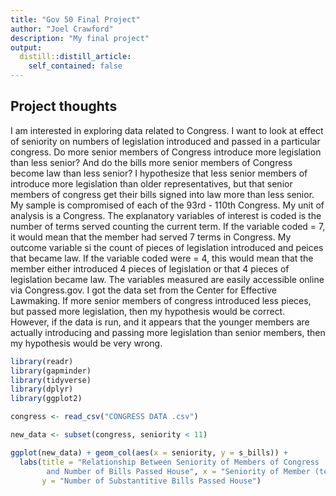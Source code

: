 ```yaml
---
title: "Gov 50 Final Project"
author: "Joel Crawford"
description: "My final project"
output:
  distill::distill_article:
    self_contained: false
---
```




## Project thoughts

I am interested in exploring data related to Congress. I want to look at effect of seniority on numbers of legislation introduced and passed in a particular congress. Do more senior members of Congress introduce more legislation than less senior? And do the bills more senior members of Congress become law than less senior? I hypothesize that less senior members of introduce more legislation than older representatives, but that  senior members of congress get their bills signed into law more than less senior. My sample is compromised of each of the 93rd - 110th Congress. My unit of analysis is a Congress. The explanatory variables of interest is coded is the number of terms served counting the current term. If the variable coded = 7, it would mean that the member had served 7 terms in Congress. My outcome variable si the count of pieces of legislation introduced and peices that became law. If the variable coded were = 4, this would mean that the member either introduced 4 pieces of legislation or that 4 pieces of legislation became law. The variables measured are easily accessible online via Congress.gov. I got the data set from the Center for Effective Lawmaking. If more senior members of congress introduced less pieces, but passed more legislation, then my hypothesis would be correct. However, if the data is run, and it appears that the younger members are actually introducing and passing more legislation than senior members, then my hypothesis would be very wrong.  


```r
library(readr)
library(gapminder)
library(tidyverse)
library(dplyr)
library(ggplot2)

congress <- read_csv("CONGRESS DATA .csv")

new_data <- subset(congress, seniority < 11)

ggplot(new_data) + geom_col(aes(x = seniority, y = s_bills)) +
  labs(title = "Relationship Between Seniority of Members of Congress 
        and Number of Bills Passed House", x = "Seniority of Member (terms)", 
       y = "Number of Substantitive Bills Passed House")
            
```


